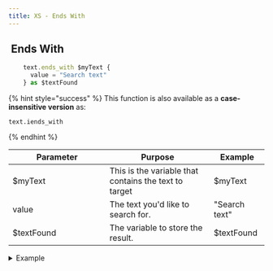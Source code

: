 ```yaml
---
title: XS - Ends With
---
```


## <img src="../assets/docuBadge (10).png" alt="" data-size="line" /> Ends With <a href="#xs-textendswith" id="xs-textendswith"></a>

```javascript
    text.ends_with $myText {
      value = "Search text"
    } as $textFound
```

{% hint style="success" %}
This function is also available as a **case-insensitive version** as:

```
text.iends_with
```
{% endhint %}

<table><thead><tr><th width="175">Parameter</th><th>Purpose</th><th>Example</th></tr></thead><tbody><tr><td>$myText</td><td>This is the variable that contains the text to target</td><td>$myText</td></tr><tr><td>value</td><td>The text you'd like to search for.</td><td>"Search text"</td></tr><tr><td>$textFound</td><td>The variable to store the result.</td><td>$textFound</td></tr></tbody></table>

<details>

<summary>Example</summary>

```javascript
    text.ends_with $myText {
      value = "Search text"
    } as $textFound
```

![](<../assets/CleanShot 2025-03-06 at 16.14.43.png>)

</details>
